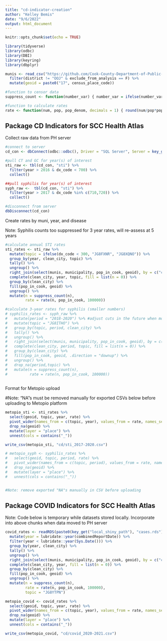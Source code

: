 ```yaml
---
title: "cd-indicator-creation"
author: "Kelley Bemis"
date: "9/6/2022"
output: html_document
---
```


```r
knitr::opts_chunk$set(echo = TRUE)

library(tidyverse)
library(odbc)
library(DBI)
library(keyring)
library(dbplyr)

munis <- read_csv("https://github.com/Cook-County-Department-of-Public-Health/ccdph-data-sets/blob/main/2020/decennial-2020-total-muni.csv?raw=TRUE") %>%
  filter(district != "OOJ" & exclude_from_analysis == F) %>%
  mutate(geoid = paste0("17", census_place_code))

#function to censor data
suppress_count <- function(number_var) { number_var = ifelse(number_var > 0 & number_var < 5, NA, number_var) }

#function to calculate rates
rate <- function(num, pop, pop_denom, decimals = 1) { round(num/pop*pop_denom, decimals) }

```

## Package CD Indicators for SCC Health Atlas

Collect raw data from PH server

```r

#connect to server
cd_con <- dbConnect(odbc::odbc(), Driver = "SQL Server", Server = key_get("ph-server"), Database = "cd")

#pull CT and GC for year(s) of interest
sti_raw <- tbl(cd_con, "sti") %>%
  filter(year > 2016 & dx_code < 700) %>%
  collect()

##pull syphilis for year(s) of interest
syph_raw <-  tbl(cd_con, "sti") %>%
  filter(year > 2017 & dx_code %in% c(710,720)) %>%
  collect()

#disconnect from server
dbDisconnect(cd_con)

```

Create rates by muni, year, and disease

Note: Syphilis counts too suppressed for 3 year rates, will re-assess at 5 years

```r

#calculate annual STI rates
sti_rates <- sti_raw %>%
  mutate(topic = ifelse(dx_code < 300, "JG8FXNR", "JG8XQNO")) %>%
  group_by(year, clean_city, topic) %>%
  tally() %>%
  ungroup() %>%
  right_join(select(munis, municipality, pop_in_cook, geoid), by = c("clean_city" = "municipality")) %>%
  complete(clean_city, year, topic, fill = list(n = 0)) %>%
  group_by(clean_city) %>%
  fill(pop_in_cook, geoid) %>%
  ungroup() %>%
  mutate(n = suppress_count(n),
         rate = rate(n, pop_in_cook, 100000))

#calculate 3-year rates for syphilis (smaller numbers)
# syphilis_rates <- syph_raw %>%
#   mutate(period = "2018-2020") %>% #adjust cuts in the future when more data acquired
#   mutate(topic = "JG8ITHO") %>%
#   group_by(topic, period, clean_city) %>%
#   tally() %>%
#   ungroup() %>%
#   right_join(select(munis, municipality, pop_in_cook, geoid), by = c("clean_city" = "municipality")) %>%
#   complete(clean_city, period, topic, fill = list(n = 0)) %>%
#   group_by(clean_city) %>%
#   fill(pop_in_cook, geoid, .direction = "downup") %>%
#   ungroup() %>%
#   drop_na(period,topic) %>%
#   mutate(n = suppress_count(n),
#          rate = rate(n, pop_in_cook, 100000))
  

```

Format for Metopio upload

#Note: "NA"s must be removed manually for exported CSVs below before uploading to Metopio platform

```r

metopio_sti <- sti_rates %>%
  select(geoid, topic, year, rate) %>%
  pivot_wider(names_from = c(topic, year), values_from = rate, names_sep = "_") %>%
  drop_na(geoid) %>%
  mutate(layer = "place") %>%
  unnest(cols = contains("_"))

write_csv(metopio_sti, "cd/sti_2017-2020.csv")

# metopio_syph <- syphilis_rates %>%
#   select(geoid, topic, period, rate) %>%
#   pivot_wider(names_from = c(topic, period), values_from = rate, names_sep = "_") %>%
#   drop_na(geoid) %>%
#   mutate(layer = "place") %>%
#   unnest(cols = contains("_"))


#Note: remove exported "NA"s manually in CSV before uploading

```


## Package COVID Indicators for SCC Health Atlas

Note: Code below is temporary while datasets stored locally. Incorporate into above chunks when data moved to PH server

```r

covid_rates <- readRDS(paste0(key_get("local_shiny_path"), "cases.rds")) %>%
  mutate(year = lubridate::year(combinedReportDate)) %>%
  filter(year < lubridate::year(Sys.Date())) %>%
  group_by(year, clean_city) %>%
  tally() %>%
  ungroup() %>%
  right_join(select(munis, municipality, pop_in_cook, geoid), by = c("clean_city" = "municipality")) %>%
  complete(clean_city, year, fill = list(n = 0)) %>%
  group_by(clean_city) %>%
  fill(pop_in_cook, geoid) %>%
  ungroup() %>%
  mutate(n = suppress_count(n),
         rate = rate(n, pop_in_cook, 100000),
         topic = "JG8YTPN")

metopio_covid <- covid_rates %>%
  select(geoid, topic, year, rate) %>%
  pivot_wider(names_from = c(topic, year), values_from = rate, names_sep = "_") %>%
  drop_na(geoid) %>%
  mutate(layer = "place") %>%
  unnest(cols = contains("_"))

write_csv(metopio_covid, "cd/covid_2020-2021.csv")

```

